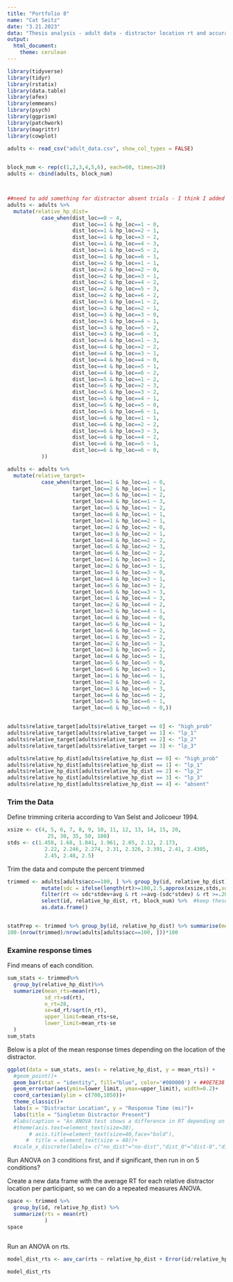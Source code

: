 ```yaml
---
title: "Portfolio 8"
name: "Cat Seitz"
date: "3.21.2023"
data: "Thesis analysis - adult data - distractor location rt and accuracy"
output: 
  html_document: 
    theme: cerulean
---
```


```r
library(tidyverse) 
library(tidyr)
library(rstatix)
library(data.table)
library(afex)
library(emmeans)
library(psych)
library(ggprism)
library(patchwork)
library(magrittr)
library(cowplot)
```


```r

adults <- read_csv("adult_data.csv", show_col_types = FALSE)
  
```

```r

block_num <- rep(c(1,2,3,4,5,6), each=60, times=28)
adults <- cbind(adults, block_num)



##need to add something for distractor absent trials - I think I added this
adults <- adults %>%
  mutate(relative_hp_dist=
           case_when(dist_loc==0 ~ 4,
                     dist_loc==1 & hp_loc==1 ~ 0,
                     dist_loc==1 & hp_loc==2 ~ 1,
                     dist_loc==1 & hp_loc==3 ~ 2,
                     dist_loc==1 & hp_loc==4 ~ 3,
                     dist_loc==1 & hp_loc==5 ~ 2,
                     dist_loc==1 & hp_loc==6 ~ 1,
                     dist_loc==2 & hp_loc==1 ~ 1,
                     dist_loc==2 & hp_loc==2 ~ 0,
                     dist_loc==2 & hp_loc==3 ~ 1,
                     dist_loc==2 & hp_loc==4 ~ 2,
                     dist_loc==2 & hp_loc==5 ~ 3,
                     dist_loc==2 & hp_loc==6 ~ 2,
                     dist_loc==3 & hp_loc==1 ~ 2,
                     dist_loc==3 & hp_loc==2 ~ 1,
                     dist_loc==3 & hp_loc==3 ~ 0,
                     dist_loc==3 & hp_loc==4 ~ 1,
                     dist_loc==3 & hp_loc==5 ~ 2,
                     dist_loc==3 & hp_loc==6 ~ 3,
                     dist_loc==4 & hp_loc==1 ~ 3,
                     dist_loc==4 & hp_loc==2 ~ 2,
                     dist_loc==4 & hp_loc==3 ~ 1,
                     dist_loc==4 & hp_loc==4 ~ 0,
                     dist_loc==4 & hp_loc==5 ~ 1,
                     dist_loc==4 & hp_loc==6 ~ 2,
                     dist_loc==5 & hp_loc==1 ~ 2,
                     dist_loc==5 & hp_loc==2 ~ 3,
                     dist_loc==5 & hp_loc==3 ~ 2,
                     dist_loc==5 & hp_loc==4 ~ 1,
                     dist_loc==5 & hp_loc==5 ~ 0,
                     dist_loc==5 & hp_loc==6 ~ 1,
                     dist_loc==6 & hp_loc==1 ~ 1,
                     dist_loc==6 & hp_loc==2 ~ 2,
                     dist_loc==6 & hp_loc==3 ~ 3,
                     dist_loc==6 & hp_loc==4 ~ 2,
                     dist_loc==6 & hp_loc==5 ~ 1,
                     dist_loc==6 & hp_loc==6 ~ 0,
           ))

adults <- adults %>%
  mutate(relative_target=
           case_when(target_loc==1 & hp_loc==1 ~ 0,
                     target_loc==2 & hp_loc==1 ~ 1,
                     target_loc==3 & hp_loc==1 ~ 2,
                     target_loc==4 & hp_loc==1 ~ 3,
                     target_loc==5 & hp_loc==1 ~ 2,
                     target_loc==6 & hp_loc==1 ~ 1,
                     target_loc==1 & hp_loc==2 ~ 1,
                     target_loc==2 & hp_loc==2 ~ 0,
                     target_loc==3 & hp_loc==2 ~ 1,
                     target_loc==4 & hp_loc==2 ~ 2,
                     target_loc==5 & hp_loc==2 ~ 3,
                     target_loc==6 & hp_loc==2 ~ 2,
                     target_loc==1 & hp_loc==3 ~ 2,
                     target_loc==2 & hp_loc==3 ~ 1,
                     target_loc==3 & hp_loc==3 ~ 0,
                     target_loc==4 & hp_loc==3 ~ 1,
                     target_loc==5 & hp_loc==3 ~ 2,
                     target_loc==6 & hp_loc==3 ~ 3,
                     target_loc==1 & hp_loc==4 ~ 3,
                     target_loc==2 & hp_loc==4 ~ 2,
                     target_loc==3 & hp_loc==4 ~ 1,
                     target_loc==4 & hp_loc==4 ~ 0,
                     target_loc==5 & hp_loc==4 ~ 1,
                     target_loc==6 & hp_loc==4 ~ 2,
                     target_loc==1 & hp_loc==5 ~ 2,
                     target_loc==2 & hp_loc==5 ~ 3,
                     target_loc==3 & hp_loc==5 ~ 2,
                     target_loc==4 & hp_loc==5 ~ 1,
                     target_loc==5 & hp_loc==5 ~ 0,
                     target_loc==6 & hp_loc==5 ~ 1,
                     target_loc==1 & hp_loc==6 ~ 1,
                     target_loc==2 & hp_loc==6 ~ 2,
                     target_loc==3 & hp_loc==6 ~ 3,
                     target_loc==4 & hp_loc==6 ~ 2,
                     target_loc==5 & hp_loc==6 ~ 1,
                     target_loc==6 & hp_loc==6 ~ 0,))


adults$relative_target[adults$relative_target == 0] <- "high_prob"
adults$relative_target[adults$relative_target == 1] <- "lp_1"
adults$relative_target[adults$relative_target == 2] <- "lp_2"
adults$relative_target[adults$relative_target == 3] <- "lp_3"

adults$relative_hp_dist[adults$relative_hp_dist == 0] <- "high_prob"
adults$relative_hp_dist[adults$relative_hp_dist == 1] <- "lp_1"
adults$relative_hp_dist[adults$relative_hp_dist == 2] <- "lp_2"
adults$relative_hp_dist[adults$relative_hp_dist == 3] <- "lp_3"
adults$relative_hp_dist[adults$relative_hp_dist == 4] <- "absent"

```


### Trim the Data

Define trimming criteria according to Van Selst and Jolicoeur 1994.
```r
xsize <- c(4, 5, 6, 7, 8, 9, 10, 11, 12, 13, 14, 15, 20, 
             25, 30, 35, 50, 100)
stds <- c(1.458, 1.68, 1.841, 1.961, 2.05, 2.12, 2.173, 
            2.22, 2.246, 2.274, 2.31, 2.326, 2.391, 2.41, 2.4305, 
            2.45, 2.48, 2.5)
```

Trim the data and compute the percent trimmed
```r
trimmed <- adults[adults$acc==100, ] %>% group_by(id, relative_hp_dist) %>%
           mutate(sdc = ifelse(length(rt)>=100,2.5,approx(xsize,stds,xout=length(RT))$y), avg = mean(rt), stdev = sd(rt)) %>%
           filter(rt <= sdc*stdev+avg & rt >=avg-(sdc*stdev) & rt >=.200) %>%
           select(id, relative_hp_dist, rt, block_num) %>%  #keep these columns in the new data frame
           as.data.frame()


statPrep <- trimmed %>% group_by(id, relative_hp_dist) %>% summarise(measurement=mean(rt)) %>% as.data.frame()
100-(nrow(trimmed)/nrow(adults[adults$acc==100, ]))*100
```



### Examine response times

Find means of each condition. 

```r

sum_stats <- trimmed%>%
  group_by(relative_hp_dist)%>%
  summarize(mean_rts=mean(rt),
            sd_rt=sd(rt),
            n_rt=28,
            se=sd_rt/sqrt(n_rt),
            upper_limit=mean_rts+se,
            lower_limit=mean_rts-se
  )
sum_stats

```

Below is a plot of the mean response times depending on the location of the distractor. 

```r
ggplot(data = sum_stats, aes(x = relative_hp_dist, y = mean_rts)) +
  #geom_point()+
  geom_bar(stat = "identity", fill="blue", color='#000000') + ##9E7E38
  geom_errorbar(aes(ymin=lower_limit, ymax=upper_limit), width=0.2)+
  coord_cartesian(ylim = c(700,1050))+
  theme_classic()+
  labs(x = "Distractor Location", y = "Response Time (ms)")+
  labs(title = "Singleton Distractor Present")
  #labs(caption = "An ANOVA test shows a difference in RT depending on distractor location, F(3.28,65.57)=33.3, p<.001.")+
  #theme(axis.text=element_text(size=30),
       # axis.title=element_text(size=40,face="bold"),
      #  title = element_text(size = 40))+
  #scale_x_discrete(labels= c("no_dist"="no-dist","dist_0"="dist-0","dist_1"="dist-1","dist_2"="dist-2","dist_3"="dist-3"))

```

Run ANOVA on 3 conditions first, and if significant, then run in on 5 conditions?


Create a new data frame with the average RT for each relative distractor location per participant, so we can do a repeated measures ANOVA. 

```r

space <- trimmed %>%
  group_by(id, relative_hp_dist) %>%
  summarize(rts = mean(rt)
            )
space
  
```

Run an ANOVA on rts. 

```r

model_dist_rts <- aov_car(rts ~ relative_hp_dist + Error(id/relative_hp_dist), data=space)

model_dist_rts


```



